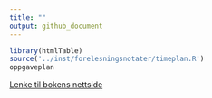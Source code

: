 ```yaml
---
title: ""
output: github_document
---
```



```r
library(htmlTable)
source('../inst/forelesningsnotater/timeplan.R')
oppgaveplan
```


[Lenke til bokens nettside](https://finans2.portfolio.no/)
